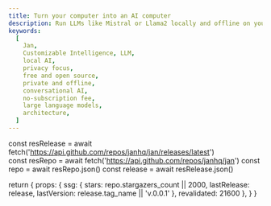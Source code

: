 ```yaml
---
title: Turn your computer into an AI computer
description: Run LLMs like Mistral or Llama2 locally and offline on your computer, or connect to remote AI APIs like OpenAI’s GPT-4 or Groq.
keywords:
  [
    Jan,
    Customizable Intelligence, LLM,
    local AI,
    privacy focus,
    free and open source,
    private and offline,
    conversational AI,
    no-subscription fee,
    large language models,
    architecture,
  ]
---
```



  const resRelease = await fetch('https://api.github.com/repos/janhq/jan/releases/latest')  
  const resRepo = await fetch('https://api.github.com/repos/janhq/jan')
  const repo = await resRepo.json()
  const release = await resRelease.json()

  return {
    props: {
      ssg: {
        stars: repo.stargazers_count || 2000,
        lastRelease: release,
        lastVersion: release.tag_name || 'v.0.0.1'
      },
    revalidated: 21600
    },
  }
}

<Home />